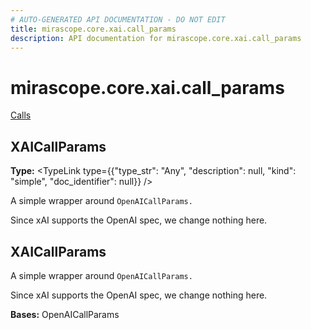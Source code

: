 ```yaml
---
# AUTO-GENERATED API DOCUMENTATION - DO NOT EDIT
title: mirascope.core.xai.call_params
description: API documentation for mirascope.core.xai.call_params
---
```


# mirascope.core.xai.call_params

<Info title="Usage">

[Calls](/docs/mirascope/learn/calls#provider-specific-parameters)

</Info>

## <ApiType type="Attribute" path="core/xai/call_params" symbolName="XAICallParams" /> XAICallParams

**Type:** <TypeLink type={{"type_str": "Any", "description": null, "kind": "simple", "doc_identifier": null}} />

A simple wrapper around `OpenAICallParams.`

Since xAI supports the OpenAI spec, we change nothing here.


## <ApiType type="Class" path="core/xai/call_params" symbolName="XAICallParams" /> XAICallParams

A simple wrapper around `OpenAICallParams.`

Since xAI supports the OpenAI spec, we change nothing here.

**Bases:** OpenAICallParams


